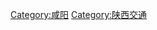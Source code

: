 {{Catnav|頁面分類|各種主題的頁面分類|依中国各省来作的分类|中國各省交通|陕西交通}}

[[Category:咸阳|Category:咸阳]]
[[Category:陕西交通|Category:陕西交通]]